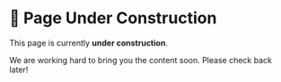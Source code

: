 # 🚧 Page Under Construction

This page is currently **under construction**.

We are working hard to bring you the content soon. Please check back later!
